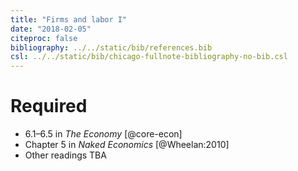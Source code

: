 ```yaml
---
title: "Firms and labor I"
date: "2018-02-05"
citeproc: false
bibliography: ../../static/bib/references.bib
csl: ../../static/bib/chicago-fullnote-bibliography-no-bib.csl
---
```


# Required

- 6.1–6.5 in *The Economy* [@core-econ]
- Chapter 5 in *Naked Economics* [@Wheelan:2010]
- Other readings TBA

